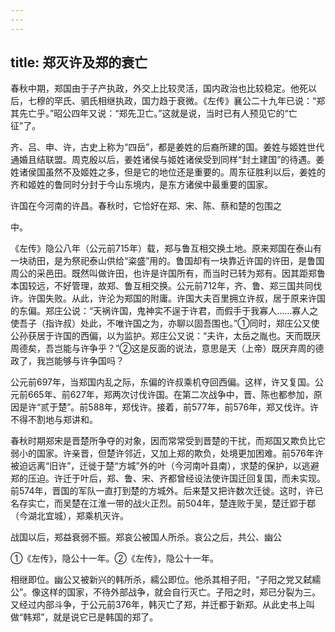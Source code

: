 ```yaml
---
---
---
```

title: 郑灭许及郑的衰亡
---



春秋中期，郑国由于子产执政，外交上比较灵活，国内政治也比较稳定。他死以后，七穆的罕氏、驷氏相继执政，国力趋于衰微。《左传》襄公二十九年已说：“郑其先亡乎。”昭公四年又说：“郑先卫亡。”这就是说，当时已有人预见它的“亡征”了。

齐、吕、申、许，古史上称为“四岳”，都是姜姓的后裔所建的国。姜姓与姬姓世代通婚且结联盟。周克殷以后，姜姓诸侯与姬姓诸侯受到同样“封土建国”的待遇。姜姓诸侯国虽然不及姬姓之多，但是它的地位还是重要的。周东征胜利以后，姜姓的齐和姬姓的鲁同时分封于今山东境内，是东方诸侯中最重要的国家。

许国在今河南的许昌。春秋时，它恰好在郑、宋、陈、蔡和楚的包围之

中。

《左传》隐公八年（公元前715年）载，郑与鲁互相交换土地。原来郑国在泰山有一块祊田，是为祭祀泰山供给“粢盛”用的。鲁国却有一块靠近许国的许田，是鲁国周公的采邑田。既然叫做许田，也许是许国所有，而当时已转为郑有。因其距郑鲁本国较远，不好管理，故郑、鲁互相交换。公元前712年，齐、鲁、郑三国共同伐许。许国失败。从此，许沦为郑国的附庸。许国大夫百里拥立许叔，居于原来许国的东偏。郑庄公说：“天祸许国，鬼神实不逞于许君，而假手于我寡人……寡人之使吾子（指许叔）处此，不唯许国之为，亦聊以固吾围也。”①同时，郑庄公又使公孙获居于许国的西偏，以为监护。郑庄公又说：“夫许，太岳之胤也。天而既厌周德矣，吾岂能与许争乎？”②这是反面的说法，意思是天（上帝）既厌弃周的德政了，我岂能够与许争国吗？

公元前697年，当郑国内乱之际，东偏的许叔乘机夺回西偏。这样，许又复国。公元前665年、前627年，郑两次讨伐许国。在第二次战争中，晋、陈也都参加，原因是许“贰于楚”。前588年，郑伐许。接着，前577年，前576年，郑又伐许。许不得不割地与郑讲和。

春秋时期郑宋是晋楚所争夺的对象，因而常常受到晋楚的干扰，而郑国又欺负比它弱小的国家。许亲晋，但楚许邻近，又加上郑的欺负，处境更加困难。前576年许被迫远离“旧许”，迁徙于楚“方城”外的叶（今河南叶县南），求楚的保护，以逃避郑的压迫。许迁于叶后，郑、鲁、宋、齐都曾经设法使许国迁回复国，而未实现。前574年，晋国的军队一直打到楚的方城外。后来楚又把许数次迁徙。这时，许已名存实亡，而吴楚在江淮一带的战火正烈。前504年，楚连败于吴，楚迁郢于鄀（今湖北宜城），郑乘机灭许。

战国以后，郑益衰弱不振。郑哀公被国人所杀。哀公之后，共公、幽公

①《左传》，隐公十一年。②《左传》，隐公十一年。

相继即位。幽公又被新兴的韩所杀，繻公即位。他杀其相子阳，“子阳之党又弑繻公”。像这样的国家，不待外部战争，就会自行灭亡。子阳之时，郑已分裂为三。又经过内部斗争，于公元前376年，韩灭亡了郑，并迁都于新郑。从此史书上叫做“韩郑”，就是说它已是韩国的郑了。